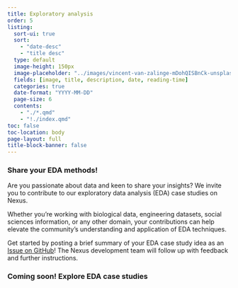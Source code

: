 ```yaml
---
title: Exploratory analysis
order: 5
listing:
  sort-ui: true
  sort:
    - "date-desc"
    - "title desc"
  type: default
  image-height: 150px
  image-placeholder: "../images/vincent-van-zalinge-mDohQISBnCk-unsplash.jpg"
  fields: [image, title, description, date, reading-time]
  categories: true
  date-format: "YYYY-MM-DD"
  page-size: 6
  contents:
    - "./*.qmd"
    - "!./index.qmd"
toc: false
toc-location: body
page-layout: full
title-block-banner: false
---
```

### Share your EDA methods!
Are you passionate about data and keen to share your insights? We invite you to contribute to our exploratory data analysis (EDA) case studies on Nexus.

Whether you’re working with biological data, engineering datasets, social sciences information, or any other domain, your contributions can help elevate the community's understanding and application of EDA techniques.

Get started by posting a brief summary of your EDA case study idea as an [Issue on GitHub](https://github.com/UW-Madison-DataScience/ML-X-Nexus/issues)! The Nexus development team will follow up with feedback and further instructions.

### Coming soon! Explore EDA case studies


